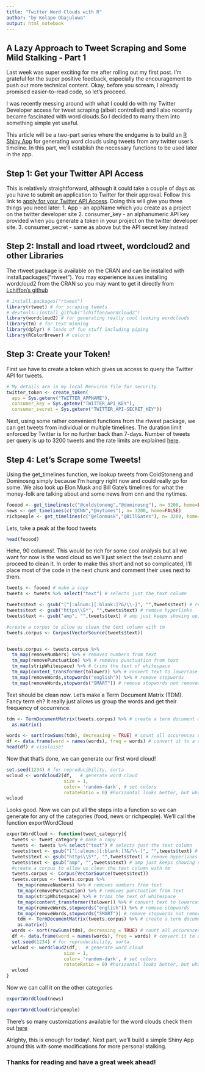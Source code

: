 ```yaml
---
title: "Twitter Word Clouds with R"
author: "by Kolapo Obajuluwa"
output: html_notebook
---
```


## A Lazy Approach to Tweet Scraping and Some Mild Stalking - Part 1

Last week was super exciting for me after rolling out my first post. I'm grateful for the super positive feedback, especially the encouragement to push out more technical content. Okay, before you scream, I already promised easier-to-read code, so let's proceed.

I was recently messing around with what I could do with my Twitter Developer access for tweet scraping (albeit controlled) and I also recently became fascinated with word clouds.So I decided to marry them into something simple yet useful. 

This article will be a two-part series where the endgame is to build an [R Shiny App](https://shiny.rstudio.com/) for generating word clouds using tweets from any twitter user's timeline. In this part, we'll establish the necessary functions to be used later in the app. 

## Step 1: Get your Twitter API Access

This is relatively straightforward, although it could take a couple of days as you have to submit an application to Twitter for their approval. Follow this link to [apply for your Twitter API Access](https://developer.twitter.com/en/apply-for-access). Doing this will give you three things you need later:
1. App - an appName which you create as a project on the twitter developer site
2. consumer_key - an alphanumeric API key provided when you generate a token in your project on the twitter developer site.
3. consumer_secret - same as above but the API secret key instead

## Step 2: Install and load rtweet, wordcloud2 and other Libraries

The rtweet package is available on the CRAN and can be installed with install.packages("rtweet"). You may experience issues installing wordcloud2 from the CRAN so you may want to get it directly from [Lchiffon's github](https://github.com/Lchiffon/wordcloud2)


```r
# install.packages("rtweet")
library(rtweet) # for scraping tweets
# devtools::install_github("lchiffon/wordcloud2")
library(wordcloud2) # for generating really cool looking wordclouds
library(tm) # for text minning
library(dplyr) # loads of fun stuff including piping
library(RColorBrewer) # colors!
```


## Step 3: Create your Token!
First we have to create a token which gives us access to query the Twitter API for tweets.

```r
# My details are in my local Renviron file for security.
twitter_token <- create_token(
  app = Sys.getenv("TWITTER_APPNAME"),
  consumer_key = Sys.getenv("TWITTER_API_KEY"),
  consumer_secret = Sys.getenv("TWITTER_API-SECRET_KEY"))
```

Next, using some rather convenient functions from the rtweet package, we can get tweets from individual or multiple timelines. The duration limit enforced by Twitter is for no further back than 7-days. Number of tweets per query is up to 3200 tweets and the rate limits are explained [here](https://developer.twitter.com/en/docs/rate-limits).

## Step 4: Let's Scrape some Tweets!
Using the get_timelines function, we lookup tweets from ColdStoneng and Dominosng simply because I'm hungry right now and could really go for some. We also look up Elon Musk and Bill Gate's timelines for what the money-folk are talking about and some news from cnn and the nytimes.

```r
fooood <- get_timelines(c("@coldstoneng","@dominosng"), n= 3200, home=FALSE)
news <- get_timelines(c("@CNN","@nytimes"), n= 3200, home=FALSE)
richpeople <- get_timelines(c("@elonmusk","@BillGates"), n= 3200, home=FALSE)
```

Lets, take a peak at the food tweets


```r
head(fooood)
```

Hehe, 90 columns!. This would be rich for some cool analysis but all we want for now is the word cloud so we'll just select the text column and proceed to clean it.
In order to make this short and not so complicated, I'll place most of the code in the next chunk and comment their uses next to them.

```r
tweets <- fooood # make a copy
tweets <- tweets %>% select("text") # selects just the text column

tweets$text <- gsub("[^[:alnum:][:blank:]?&/\\-]", "",tweets$text) # remove alphanumeric characters 
tweets$text <- gsub("https\\S*", "",tweets$text) # remove hyperlinks
tweets$text <- gsub("amp", "",tweets$text) # amp just keeps showing up, remove it!!

#create a corpus to allow us clean the text column with tm
tweets.corpus <- Corpus(VectorSource(tweets$text))


tweets.corpus <- tweets.corpus %>%
  tm_map(removeNumbers) %>% # removes numbers from text
  tm_map(removePunctuation) %>% # removes punctuation from text
  tm_map(stripWhitespace) %>% # trims the text of whitespace
  tm_map(content_transformer(tolower)) %>% # convert text to lowercase
  tm_map(removeWords,stopwords("english")) %>% # remove stopwords
  tm_map(removeWords,stopwords("SMART")) # remove stopwords not removed from previous line
```

Text should be clean now. Let's make a Term Document Matrix (TDM). Fancy term eh? It really just allows us group the words and get their frequency of occurrence.

```r
tdm <- TermDocumentMatrix(tweets.corpus) %>% # create a term document matrix
  as.matrix()

words <- sort(rowSums(tdm), decreasing = TRUE) # count all occurences of each word and group them
df <- data.frame(word = names(words), freq = words) # convert it to a dataframe
head(df) # visulaise!

```

Now that that's done, we can generate our first word cloud!

```r
set.seed(1234) # for reproducibility, sorta
wcloud <- wordcloud2(df,   # generate word cloud
                     size = 1,
                     color= 'random-dark', # set colors
                     rotateRatio = 0) #horizontal looks better, but what do you think?
wcloud
```

Looks good. Now we can put all the steps into a function so we can generate for any of the categories (food, news or richpeople).
We'll call the function exportWordCloud

```r
exportWordCloud <- function(tweet_category){
  tweets <- tweet_category # make a copy
  tweets <- tweets %>% select("text") # selects just the text column
  tweets$text <- gsub("[^[:alnum:][:blank:]?&/\\-]", "",tweets$text) # remove alphanumeric characters 
  tweets$text <- gsub("https\\S*", "",tweets$text) # remove hyperlinks
  tweets$text <- gsub("amp", "",tweets$text) # amp just keeps showing up, remove it!!
  #create a corpus to allow us clean the text column with tm
  tweets.corpus <- Corpus(VectorSource(tweets$text))
  tweets.corpus <- tweets.corpus %>%
    tm_map(removeNumbers) %>% # removes numbers from text
    tm_map(removePunctuation) %>% # removes punctuation from text
    tm_map(stripWhitespace) %>% # trims the text of whitespace
    tm_map(content_transformer(tolower)) %>% # convert text to lowercase
    tm_map(removeWords,stopwords("english")) %>% # remove stopwords
    tm_map(removeWords,stopwords("SMART")) # remove stopwords not removed from previous line
    tdm <- TermDocumentMatrix(tweets.corpus) %>% # create a term document matrix
    as.matrix()
  words <- sort(rowSums(tdm), decreasing = TRUE) # count all occurences of each word and group them
  df <- data.frame(word = names(words), freq = words) # convert it to a dataframe
  set.seed(1234) # for reproducibility, sorta
  wcloud <- wordcloud2(df,   # generate word cloud
                     size = 1,
                     color= 'random-dark', # set colors
                     rotateRatio = 0) #horizontal looks better, but what do you think?
  wcloud
}
```

Now we can call it on the other categories

```r
exportWordCloud(news)
```

```r
exportWordCloud(richpeople)
```

There's so many customizations available for the word clouds check them out [here](https://cran.r-project.org/web/packages/wordcloud2/vignettes/wordcloud.html#lettercloud-function)

Alrighty, this is enough for today!. Next part, we'll build a simple Shiny App around this with some modifications for more personal stalking.

### Thanks for reading and have a great week ahead!